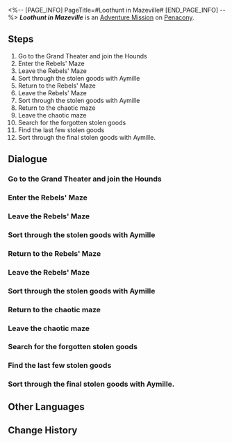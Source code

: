 <%-- [PAGE_INFO]
PageTitle=#Loothunt in Mazeville#
[END_PAGE_INFO] --%>
{{Stub|Dialogue.}}
{{Mission Infobox
|id            = 8021501
|title         = 
|image         = <!--Mission Loothunt in Mazeville.png-->
|type          = Adventure
|event_name    = 
|chapter       = 
|requirements  = [[Trailblaze Mission]] ''[[And on the Eighth Day]]'' completed
|summary       = <!--official mission summary from Fate's Atlas-->
|characters    = Trailblazer
|startLocation = [[Penacony]] - [[Penacony Grand Theater]]
|world         = Penacony
|area          = Penacony Grand Theater
|prev          = 
|next          = 
|rewards       = Credit*5,000
}}
'''''Loothunt in Mazeville''''' is an [[Adventure Mission]] on [[Penacony]].

==Steps==
# Go to the Grand Theater and join the Hounds
# Enter the Rebels' Maze
# Leave the Rebels' Maze
# Sort through the stolen goods with Aymille
# Return to the Rebels' Maze
# Leave the Rebels' Maze
# Sort through the stolen goods with Aymille
# Return to the chaotic maze
# Leave the chaotic maze
# Search for the forgotten stolen goods
# Find the last few stolen goods
# Sort through the final stolen goods with Aymille.

<!--
==Gameplay Notes==

--><!--
==Trial Character==

-->
==Dialogue==
{{Stub Dialogue}}
{{Dialogue End}}

===Go to the Grand Theater and join the Hounds===
{{Mission Description|type=adventure|location=Penacony Grand Theater|update|The Family has invited you to join the theater investigation. Go and have a look around.}}
{{Dialogue Start}}
:{{tx}}
{{Dialogue End}}

===Enter the Rebels' Maze===
{{Mission Description|type=adventure|location=Penacony Grand Theater|update|The rebels have hidden a secret room in the painting. Can Dreamweaving technology really explain this?}}
{{Dialogue Start}}
:{{tx}}
{{Dialogue End}}

===Leave the Rebels' Maze===
{{Mission Description|type=adventure|location=Penacony Grand Theater|update|Aymille is struggling with the maze. Maybe you should leave and take a break.}}
{{Dialogue Start}}
:{{tx}}
{{Dialogue End}}

===Sort through the stolen goods with Aymille===
{{Mission Description|type=adventure|location=Penacony Grand Theater|update|Some stolen goods and a hidden story.}}
{{Dialogue Start}}
:{{tx}}
{{Dialogue End}}

===Return to the Rebels' Maze===
{{Mission Description|type=adventure|location=Penacony Grand Theater|update|The maze has changed again, but you suspect that this may not be the last time.}}
{{Dialogue Start}}
:{{tx}}
{{Dialogue End}}

===Leave the Rebels' Maze===
{{Mission Description|type=adventure|location=Penacony Grand Theater|update|You seem to have discovered a shocking secret. Get out and sort through things.}}
{{Dialogue Start}}
:{{tx}}
{{Dialogue End}}

===Sort through the stolen goods with Aymille===
{{Mission Description|type=adventure|location=Penacony Grand Theater|update|Some stolen goods and a large fish.}}
{{Dialogue Start}}
:{{tx}}
{{Dialogue End}}

===Return to the chaotic maze===
{{Mission Description|type=adventure|location=Penacony Grand Theater|update|This is the third and final time! You're issuing a warning to this maze.}}
{{Dialogue Start}}
:{{tx}}
{{Dialogue End}}

===Leave the chaotic maze===
{{Mission Description|type=adventure|location=Penacony Grand Theater|update|It's time to go. Say goodbye to the maze!}}
{{Dialogue Start}}
:{{tx}}
{{Dialogue End}}

===Search for the forgotten stolen goods===
{{Mission Description|type=adventure|location=Penacony Grand Theater|update|Let's search for the stolen goods and bring justice to Penacony!}}
{{Dialogue Start}}
:{{tx}}
{{Dialogue End}}

===Find the last few stolen goods===
{{Dialogue Start}}
:{{tx}}
{{Dialogue End}}

===Sort through the final stolen goods with Aymille.===
{{Mission Description|type=adventure|location=Penacony Grand Theater|update|Some stolen goods and a departed Family member.}}
{{Dialogue Start}}
:{{tx}}
{{Dialogue End}}

==Other Languages==
{{Other Languages
|en   = Loothunt in Mazeville
|zhs  = 迷城追赃
|zht  = 迷城追贓
|ja   = 迷える城での追及
|ko   = 미로성의 도난품을 찾아
|es   = Persecución en la ciudad laberíntica
|fr   = À la poursuite de Labyrinville
|ru   = Охота за добычей в лабиринтах
|th   = ไล่ล่าในเมืองเร้นลับ
|vi   = Cuộc Truy Lùng Ở Mê Cung
|de   = Beutejagd in Wirrstadt
|id   = Pemburu Harta di Kota Labirin
|pt   = Perseguição em Vilabirinto
}}

==Change History==
{{Change History|2.2}}
